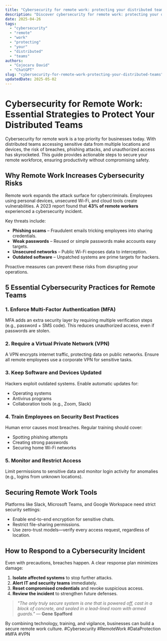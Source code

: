 ```yaml
---
title: "Cybersecurity for remote work: protecting your distributed teams"
description: "Discover cybersecurity for remote work: protecting your distributed teams with this in-depth guide, providing actionable insights and practical tips to boost your knowledge and results."
date: 2025-04-26
tags:
  - "cybersecurity"
  - "remote"
  - "work"
  - "protecting"
  - "your"
  - "distributed"
  - "teams"
authors:
  - "Cojocaru David"
  - "ChatGPT"
slug: "cybersecurity-for-remote-work-protecting-your-distributed-teams"
updatedDate: 2025-05-02
---
```


# Cybersecurity for Remote Work: Essential Strategies to Protect Your Distributed Teams  

Cybersecurity for remote work is a top priority for businesses today. With distributed teams accessing sensitive data from multiple locations and devices, the risk of breaches, phishing attacks, and unauthorized access has skyrocketed. This guide provides actionable steps to secure your remote workforce, ensuring productivity without compromising safety.  

## Why Remote Work Increases Cybersecurity Risks  

Remote work expands the attack surface for cybercriminals. Employees using personal devices, unsecured Wi-Fi, and cloud tools create vulnerabilities. A 2023 report found that **43% of remote workers** experienced a cybersecurity incident.  

Key threats include:  

* **Phishing scams** – Fraudulent emails tricking employees into sharing credentials.  
* **Weak passwords** – Reused or simple passwords make accounts easy targets.  
* **Unsecured networks** – Public Wi-Fi exposes data to interception.  
* **Outdated software** – Unpatched systems are prime targets for hackers.  

Proactive measures can prevent these risks from disrupting your operations.  

## 5 Essential Cybersecurity Practices for Remote Teams  

### 1. Enforce Multi-Factor Authentication (MFA)  

MFA adds an extra security layer by requiring multiple verification steps (e.g., password + SMS code). This reduces unauthorized access, even if passwords are stolen.  

### 2. Require a Virtual Private Network (VPN)  

A VPN encrypts internet traffic, protecting data on public networks. Ensure all remote employees use a corporate VPN for sensitive tasks.  

### 3. Keep Software and Devices Updated  

Hackers exploit outdated systems. Enable automatic updates for:  

* Operating systems  
* Antivirus programs  
* Collaboration tools (e.g., Zoom, Slack)  

### 4. Train Employees on Security Best Practices  

Human error causes most breaches. Regular training should cover:  

* Spotting phishing attempts  
* Creating strong passwords  
* Securing home Wi-Fi networks  

### 5. Monitor and Restrict Access  

Limit permissions to sensitive data and monitor login activity for anomalies (e.g., logins from unknown locations).  

## Securing Remote Work Tools  

Platforms like Slack, Microsoft Teams, and Google Workspace need strict security settings:  

* Enable end-to-end encryption for sensitive chats.  
* Restrict file-sharing permissions.  
* Use zero-trust models—verify every access request, regardless of location.  

## How to Respond to a Cybersecurity Incident  

Even with precautions, breaches happen. A clear response plan minimizes damage:  

1. **Isolate affected systems** to stop further attacks.  
2. **Alert IT and security teams** immediately.  
3. **Reset compromised credentials** and revoke suspicious access.  
4. **Review the incident** to strengthen future defenses.  

> *"The only truly secure system is one that is powered off, cast in a block of concrete, and sealed in a lead-lined room with armed guards."* — **Gene Spafford**  

By combining technology, training, and vigilance, businesses can build a secure remote work culture. #Cybersecurity #RemoteWork #DataProtection #MFA #VPN
